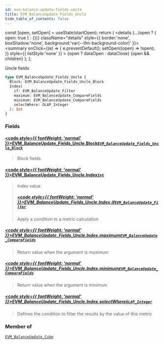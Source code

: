 ```yaml
---
id: evm-balance-update-fields-uncle
title: EVM_BalanceUpdate_Fields_Uncle
hide_table_of_contents: false
---
```







  const [open, setOpen] = useState(startOpen);
  return (
    <details {...(open ? { open: true } : {})} className="details" style={{ border:'none', boxShadow:'none', background:'var(--ifm-background-color)' }}>
      <summary
        onClick={(e) => {
          e.preventDefault();
          setOpen((open) => !open);
        }}
        style={{ listStyle:'none' }}
      >
      {open ? dataOpen : dataClose}
      </summary>
      {open && children}
    </details>
  );
};




Uncle fields


```graphql
type EVM_BalanceUpdate_Fields_Uncle {
  Block: EVM_BalanceUpdate_Fields_Uncle_Block
  Index(
    if: EVM_BalanceUpdate_Filter
    maximum: EVM_BalanceUpdate_CompareFields
    minimum: EVM_BalanceUpdate_CompareFields
    selectWhere: OLAP_Integer
  ): Int
}
```




### Fields

#### [<code style={{ fontWeight: 'normal' }}>EVM_BalanceUpdate_Fields_Uncle.<b>Block</b></code>](#)<Bullet />[`EVM_BalanceUpdate_Fields_Uncle_Block`](/docs/graphql-reference/objects/evm-balance-update-fields-uncle-block) <Badge class="secondary" text="object"/>
> Block fields
> 

#### [<code style={{ fontWeight: 'normal' }}>EVM_BalanceUpdate_Fields_Uncle.<b>Index</b></code>](#)<Bullet />[`Int`](/docs/graphql-reference/scalars/int) <Badge class="secondary" text="scalar"/>
> Index value
> ##### [<code style={{ fontWeight: 'normal' }}>EVM_BalanceUpdate_Fields_Uncle.Index.<b>if</b></code>](#)<Bullet />[`EVM_BalanceUpdate_Filter`](/docs/graphql-reference/inputs/evm-balance-update-filter) <Badge class="secondary" text="input"/>
> Apply a condition to a metric calculation
> 

##### [<code style={{ fontWeight: 'normal' }}>EVM_BalanceUpdate_Fields_Uncle.Index.<b>maximum</b></code>](#)<Bullet />[`EVM_BalanceUpdate_CompareFields`](/docs/graphql-reference/enums/evm-balance-update-compare-fields) <Badge class="secondary" text="enum"/>
> Return value when the argument is maximum
> 

##### [<code style={{ fontWeight: 'normal' }}>EVM_BalanceUpdate_Fields_Uncle.Index.<b>minimum</b></code>](#)<Bullet />[`EVM_BalanceUpdate_CompareFields`](/docs/graphql-reference/enums/evm-balance-update-compare-fields) <Badge class="secondary" text="enum"/>
> Return value when the argument is minimum
> 

##### [<code style={{ fontWeight: 'normal' }}>EVM_BalanceUpdate_Fields_Uncle.Index.<b>selectWhere</b></code>](#)<Bullet />[`OLAP_Integer`](/docs/graphql-reference/inputs/olap-integer) <Badge class="secondary" text="input"/>
> Defines the condition to filter the results by the value of this metric
> 



### Member of

[`EVM_BalanceUpdate_Cube`](/docs/graphql-reference/objects/evm-balance-update-cube)  <Badge class="secondary" text="object"/>

